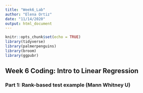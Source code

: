 ```yaml
---
title: "Week6_Lab"
author: "Elena Ortiz"
date: "11/14/2020"
output: html_document
---
```


```r
knitr::opts_chunk$set(echo = TRUE)
library(tidyverse)
library(palmerpenguins)
library(broom)
library(ggpubr)
```

## Week 6 Coding: Intro to Linear Regression 

### Part 1: Rank-based test example (Mann Whitney U)

```r

```

